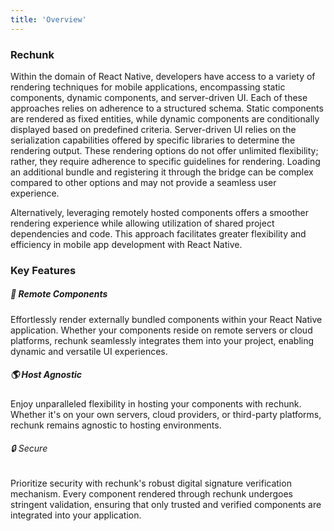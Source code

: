 ```yaml
---
title: 'Overview'
---
```


### Rechunk

Within the domain of React Native, developers have access to a variety of rendering techniques for mobile applications, encompassing static components, dynamic components, and server-driven UI. Each of these approaches relies on adherence to a structured schema. Static components are rendered as fixed entities, while dynamic components are conditionally displayed based on predefined criteria. Server-driven UI relies on the serialization capabilities offered by specific libraries to determine the rendering output. These rendering options do not offer unlimited flexibility; rather, they require adherence to specific guidelines for rendering. Loading an additional bundle and registering it through the bridge can be complex compared to other options and may not provide a seamless user experience.

Alternatively, leveraging remotely hosted components offers a smoother rendering experience while allowing utilization of shared project dependencies and code. This approach facilitates greater flexibility and efficiency in mobile app development with React Native.

### Key Features

##### 🚀 Remote Components

Effortlessly render externally bundled components within your React Native application. Whether your components reside on remote servers or cloud platforms, rechunk seamlessly integrates them into your project, enabling dynamic and versatile UI experiences.

##### 🌎 Host Agnostic

Enjoy unparalleled flexibility in hosting your components with rechunk. Whether it's on your own servers, cloud providers, or third-party platforms, rechunk remains agnostic to hosting environments.

###### 🔒 Secure

Prioritize security with rechunk's robust digital signature verification mechanism. Every component rendered through rechunk undergoes stringent validation, ensuring that only trusted and verified components are integrated into your application.
